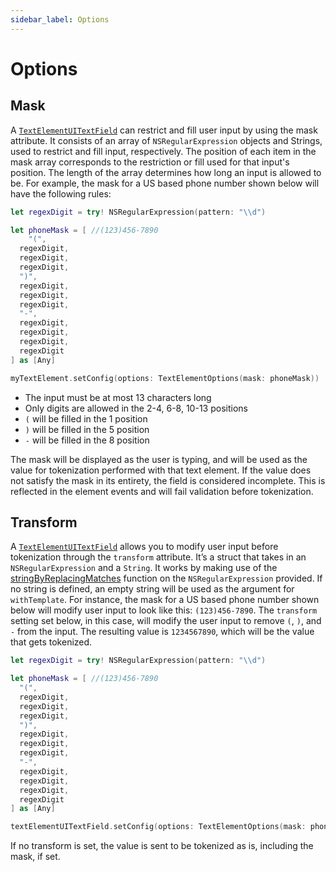 ```yaml
---
sidebar_label: Options
---
```



# Options

## Mask

A [`TextElementUITextField`](./types#text-element-ui-text-field) can restrict and fill user input by using the mask attribute.
It consists of an array of `NSRegularExpression` objects and Strings, used to restrict and fill input, respectively.
The position of each item in the mask array corresponds to the restriction or fill used for that input's position.
The length of the array determines how long an input is allowed to be.
For example, the mask for a US based phone number shown below will have the following rules:

```swift showLineNumbers
let regexDigit = try! NSRegularExpression(pattern: "\\d")

let phoneMask = [ //(123)456-7890
	"(",
  regexDigit,
  regexDigit,
  regexDigit,
  ")",
  regexDigit,
  regexDigit,
  regexDigit,
  "-",
  regexDigit,
  regexDigit,
  regexDigit,
  regexDigit
] as [Any]

myTextElement.setConfig(options: TextElementOptions(mask: phoneMask))
```

- The input must be at most 13 characters long
- Only digits are allowed in the 2-4, 6-8, 10-13 positions
- `(` will be filled in the 1 position
- `)` will be filled in the 5 position
- `-` will be filled in the 8 position

The mask will be displayed as the user is typing, and will be used as the value for tokenization performed with that text element. If the value does not satisfy the mask in its entirety, the field is considered incomplete. This is reflected in the element events and will fail validation before tokenization.

## Transform

A [`TextElementUITextField`](./types#text-element-ui-text-field) allows you to modify user input before tokenization through the `transform` attribute. It’s a struct that takes in an `NSRegularExpression` and a `String`.
It works by making use of the [stringByReplacingMatches](https://developer.apple.com/documentation/foundation/nsregularexpression/1413740-stringbyreplacingmatches) function on the `NSRegularExpression` provided.
If no string is defined, an empty string will be used as the argument for `withTemplate`. For instance, the mask for a US based phone number shown below will modify user input to look like this: `(123)456-7890`.
The `transform` setting set below, in this case, will modify the user input to remove `(`, `)`, and `-` from the input. The resulting value is `1234567890`, which will be the value that gets tokenized.

```swift showLineNumbers
let regexDigit = try! NSRegularExpression(pattern: "\\d")

let phoneMask = [ //(123)456-7890
  "(",
  regexDigit,
  regexDigit,
  regexDigit,
  ")",
  regexDigit,
  regexDigit,
  regexDigit,
  "-",
  regexDigit,
  regexDigit,
  regexDigit,
  regexDigit
] as [Any]

textElementUITextField.setConfig(options: TextElementOptions(mask: phoneMask, transform: ElementTransform(matcher: transformMatcher))
```

<Alert>
  If no transform is set, the value is sent to be tokenized as is, including the mask, if set.
</Alert>
